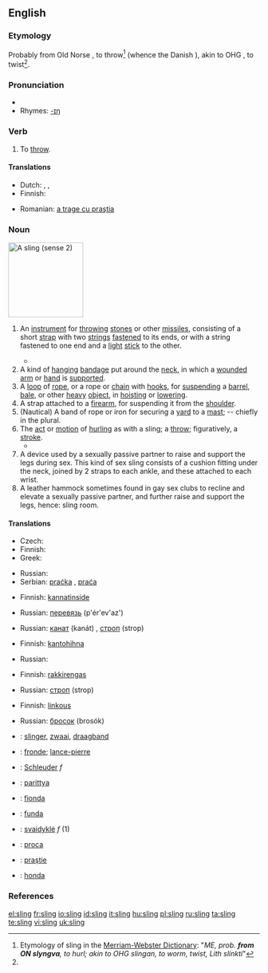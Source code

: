==English==
=== Etymology ===
Probably from Old Norse {{term|slyngva}}, to throw<ref name = "MW">Etymology of sling in the [[:w:Merriam-Webster Dictionary|Merriam-Webster Dictionary]]: "''ME, prob. '''from ON slyngva''', to hurl; akin to OHG slingan, to worm, twist, Lith slinkti''"</ref> (whence the Danish {{term|slynge}}), akin to OHG {{term|slingan}}, to twist<ref name = "MW" />.

===Pronunciation===
* {{IPA|/'slɪɳ/}}
* Rhymes: [[Rhymes:English:-ɪŋ|-ɪŋ]]

===Verb===
{{en-verb|slings|slinging|'''[[slung]]''' or '''[[slang]]'''|slung}}

# To [[throw]].

====Translations====
{{trans-top|to throw}}
* Dutch: {{t+|nl|slingeren}}, {{t+|nl|werpen}}, {{t+|nl|ophangen}}
* Finnish: {{t-|fi|lingota}}
{{trans-mid}}
* Romanian: [[a trage cu praştia]]
{{trans-bottom}}

===Noun===
[[Image:Echarpe_droite.png|thumb|right|150px|A sling (sense 2)]]
{{en-noun}}

# {{context|weapon}} An [[instrument]] for [[throw]]ing [[stone]]s or other [[missile]]s, consisting of a short [[strap]] with two [[string]]s [[fasten]]ed to its ends, or with a string fastened to one end and a [[light]] [[stick]] to the other.
#* {{quote-book|year=1786|author=Francis Grose|title=A Treatise on Ancient Armour and Weapons|page=43
|passage=The '''Sling''' is also a weapon of great antiquity, formerly in high estimation among the ancients.}}
# A kind of [[hang]]ing [[bandage]] put around the [[neck]], in which a [[wound]]ed [[arm]] or [[hand]] is [[support]]ed.
# A [[loop]] of [[rope]], or a rope or [[chain]] with [[hook]]s, for [[suspend]]ing a [[barrel]], [[bale]], or other [[heavy]] [[object]], in [[hoist]]ing or [[lower]]ing.
# A strap attached to a [[firearm]], for suspending it from the [[shoulder]].
# (Nautical) A band of rope or iron for securing a [[yard]] to a [[mast]]; -- chiefly in the plural.
# The [[act]] or [[motion]] of [[hurl]]ing as with a sling; a [[throw]]; figuratively, a [[stroke]].
#* {{quote-book|year=1600|author=William Shakespeare|title=Hamlet'', Act III, Scene I, line 55<!--Not a book; a template such as the nonexistent quote-play would be more suitable.-->
|passage=To be, or not to be, that is the question: Whether 'tis nobler in the mind to suffer The '''slings''' and arrows of outrageous fortune, Or to take arms against a sea of troubles, And by opposing, end them.}}
# A device used by a sexually passive partner to raise and support the legs during sex. This kind of sex sling consists of a cushion fitting under the neck, joined by 2 straps to each ankle, and these attached to each wrist.
# A leather hammock sometimes found in gay sex clubs to recline and elevate a sexually passive partner, and further raise and support the legs, hence: sling room.

====Translations====
{{trans-top|instrument for throwing}}
* Czech: {{t-|cs|prak|m}}
* Finnish: {{t-|fi|linko}}
* Greek: {{t+|el|σφεντόνα|f|sc=Grek}}
{{trans-mid}}
* Russian: {{t+|ru|праща|f|tr=praš'á|sc=Cyrl}}
* Serbian: [[praćka]] {{f}}, [[praća]] {{f}}
{{trans-bottom}}

{{trans-top|bandage}}
* Finnish: [[kannatinside]]
{{trans-mid}}
* Russian: [[перевязь]] (p'ér'ev'az') {{f}}
{{trans-bottom}}

{{trans-top|rope or chain arrangement}}
* Russian: [[канат]] (kanát) {{m}}, [[строп]] (strop) {{m}}
{{trans-mid}}
{{trans-bottom}}

{{trans-top|strap attached to a firearm}}
* Finnish: [[kantohihna]]
{{trans-mid}}
* Russian: {{t+|ru|ремень|m|tr=r'em'én'|sc=Cyrl}}
{{trans-bottom}}

{{trans-top|rope or iron securing a yard to a mast}}
* Finnish: [[rakkirengas]]
{{trans-mid}}
* Russian: [[строп]] (strop) {{m}}
{{trans-bottom}}

{{trans-top|the act of hurling as with a sling}}
* Finnish: [[linkous]]
{{trans-mid}}
* Russian: [[бросок]] (brosók) {{m}}
{{trans-bottom}}

{{checktrans-top}}
* {{ttbc|Dutch}}: [[slinger]], [[zwaai]], [[draagband]]
* {{ttbc|French}}: [[fronde]]; [[lance-pierre]]
* {{ttbc|German}}: [[Schleuder]] ''f''
* {{ttbc|Hungarian}}: [[parittya]]
* {{ttbc|Italian}}: [[fionda]]
* {{ttbc|Latin}}: [[funda]]
* {{ttbc|Lithuanian}}: [[svaidyklė]] ''f'' (1)
* {{ttbc|Polish}}: [[proca]]
* {{ttbc|Romanian}}: [[praştie]]
* {{ttbc|Spanish}}: [[honda]]
{{trans-bottom}}

=== References ===
<references/>

[[el:sling]]
[[fr:sling]]
[[io:sling]]
[[id:sling]]
[[it:sling]]
[[hu:sling]]
[[pl:sling]]
[[ru:sling]]
[[ta:sling]]
[[te:sling]]
[[vi:sling]]
[[uk:sling]]